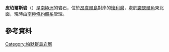 {{coord|64|45|S|64|6|W|display=title}}

'''皮珀爾斯岩'''（{{lang-en|Peoples Rocks}}）是[[南極洲|南極洲]]的岩石，位於[[昂韋爾島|昂韋爾島]]對岸的[[懷利灣|懷利灣]]，處於[[諾瑟爾角|諾瑟爾角]]東北面，現時由[[南極條約體系|南極條約體系]]管理。

==參考資料==
{{usgs-gazetteer}}

{{DEFAULTSORT:Peoples Rocks}}
[[Category:帕默群島岩層|Category:帕默群島岩層]]


{{PalmerArchipelago-geo-stub}}